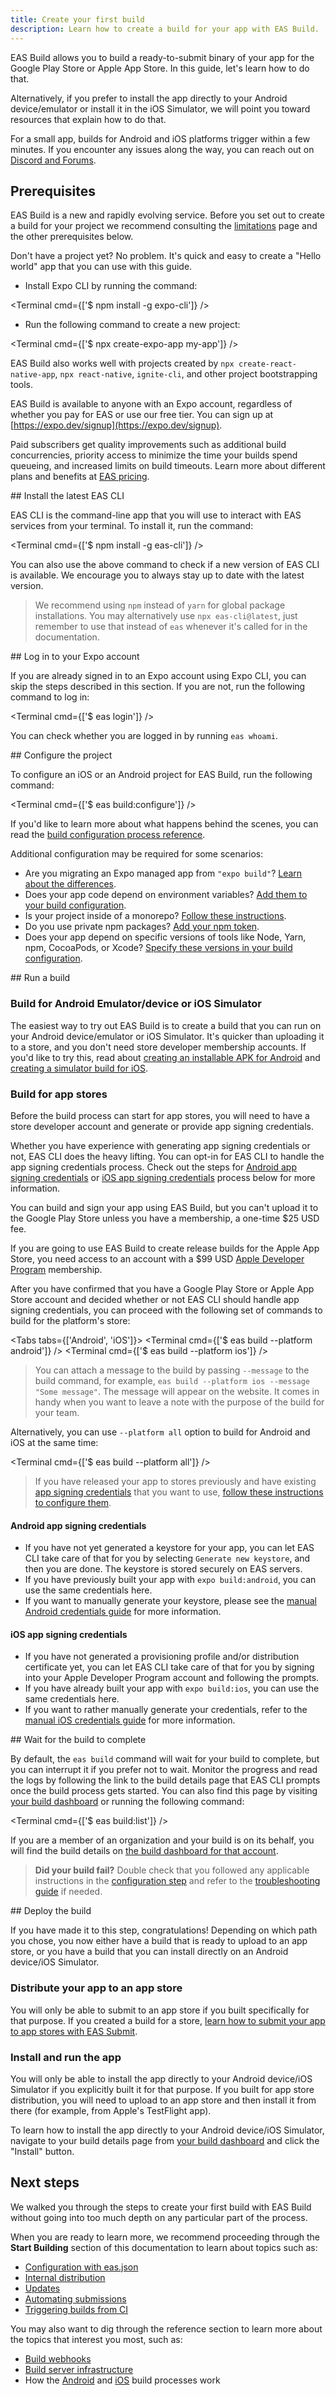 ```yaml
---
title: Create your first build
description: Learn how to create a build for your app with EAS Build.
---
```



EAS Build allows you to build a ready-to-submit binary of your app for the Google Play Store or Apple App Store. In this guide, let's learn how to do that.

Alternatively, if you prefer to install the app directly to your Android device/emulator or install it in the iOS Simulator, we will point you toward resources that explain how to do that.

For a small app, builds for Android and iOS platforms trigger within a few minutes. If you encounter any issues along the way, you can reach out on <A href="https://chat.expo.dev/" shouldLeakReferrer>Discord and Forums</A>.

## Prerequisites

EAS Build is a new and rapidly evolving service. Before you set out to create a build for your project we recommend consulting the [limitations](/build-reference/limitations) page and the other prerequisites below.

<Collapsible summary="A React Native Android and/or iOS project that you want to build">

Don't have a project yet? No problem. It's quick and easy to create a "Hello world" app that you can use with this guide.

- Install Expo CLI by running the command:

<Terminal cmd={['$ npm install -g expo-cli']} />

- Run the following command to create a new project:

<Terminal cmd={['$ npx create-expo-app my-app']} />

EAS Build also works well with projects created by `npx create-react-native-app`, `npx react-native`, `ignite-cli`, and other project bootstrapping tools.

</Collapsible>

<Collapsible summary="An Expo user account">

EAS Build is available to anyone with an Expo account, regardless of whether you pay for EAS or use our free tier. You can sign up at [https://expo.dev/signup](https://expo.dev/signup).

Paid subscribers get quality improvements such as additional build concurrencies, priority access to minimize the time your builds spend queueing, and increased limits on build timeouts. Learn more about different plans and benefits at [EAS pricing](https://expo.dev/pricing).

</Collapsible>

<Step label="1">
## Install the latest EAS CLI

EAS CLI is the command-line app that you will use to interact with EAS services from your terminal. To install it, run the command:

<Terminal cmd={['$ npm install -g eas-cli']} />

You can also use the above command to check if a new version of EAS CLI is available. We encourage you to always stay up to date with the latest version.

> We recommend using `npm` instead of `yarn` for global package installations. You may alternatively use `npx eas-cli@latest`, just remember to use that instead of `eas` whenever it's called for in the documentation.

</Step>

<Step label="2">
## Log in to your Expo account

If you are already signed in to an Expo account using Expo CLI, you can skip the steps described in this section. If you are not, run the following command to log in:

<Terminal cmd={['$ eas login']} />

You can check whether you are logged in by running `eas whoami`.

</Step>

<Step label="3">
## Configure the project

To configure an iOS or an Android project for EAS Build, run the following command:

<Terminal cmd={['$ eas build:configure']} />

If you'd like to learn more about what happens behind the scenes, you can read the [build configuration process reference](/build-reference/build-configuration).

Additional configuration may be required for some scenarios:

- Are you migrating an Expo managed app from `"expo build"`? [Learn about the differences](/build-reference/migrating).
- Does your app code depend on environment variables? [Add them to your build configuration](/build-reference/variables).
- Is your project inside of a monorepo? [Follow these instructions](/build-reference/build-with-monorepos).
- Do you use private npm packages? [Add your npm token](/build-reference/private-npm-packages).
- Does your app depend on specific versions of tools like Node, Yarn, npm, CocoaPods, or Xcode? [Specify these versions in your build configuration](/build/eas-json).

</Step>

<Step label="4">
## Run a build

### Build for Android Emulator/device or iOS Simulator

The easiest way to try out EAS Build is to create a build that you can run on your Android device/emulator or iOS Simulator. It's quicker than uploading it to a store, and you don't need store developer membership accounts. If you'd like to try this, read about [creating an installable APK for Android](/build-reference/apk) and [creating a simulator build for iOS](/build-reference/simulators).

### Build for app stores

Before the build process can start for app stores, you will need to have a store developer account and generate or provide app signing credentials.

Whether you have experience with generating app signing credentials or not, EAS CLI does the heavy lifting. You can opt-in for EAS CLI to handle the app signing credentials process. Check out the steps for [Android app signing credentials](#android-app-signing-credentials) or [iOS app signing credentials](#ios-app-signing-credentials) process below for more information.

<Collapsible summary="Google Play Developer membership is required to distribute to the Google Play Store.">

You can build and sign your app using EAS Build, but you can't upload it to the Google Play Store unless you have a membership, a one-time $25 USD fee.

</Collapsible>

<Collapsible summary="Apple Developer Program membership is required to build for the Apple App Store.">

If you are going to use EAS Build to create release builds for the Apple App Store, you need access to an account with a $99 USD [Apple Developer Program](https://developer.apple.com/programs) membership.

</Collapsible>

After you have confirmed that you have a Google Play Store or Apple App Store account and decided whether or not EAS CLI should handle app signing credentials, you can proceed with the following set of commands to build for the platform's store:

<Tabs tabs={['Android', 'iOS']}>
  <Tab>
    <Terminal cmd={['$ eas build --platform android']} />
  </Tab>
  <Tab>
    <Terminal cmd={['$ eas build --platform ios']} />
  </Tab>
</Tabs>

> You can attach a message to the build by passing `--message` to the build command, for example, `eas build --platform ios --message "Some message"`. The message will appear on the website. It comes in handy when you want to leave a note with the purpose of the build for your team.

Alternatively, you can use `--platform all` option to build for Android and iOS at the same time:

<Terminal cmd={['$ eas build --platform all']} />

> If you have released your app to stores previously and have existing [app signing credentials](/distribution/app-signing) that you want to use, [follow these instructions to configure them](/app-signing/existing-credentials).

#### Android app signing credentials

- If you have not yet generated a keystore for your app, you can let EAS CLI take care of that for you by selecting `Generate new keystore`, and then you are done. The keystore is stored securely on EAS servers.
- If you have previously built your app with `expo build:android`, you can use the same credentials here.
- If you want to manually generate your keystore, please see the [manual Android credentials guide](/app-signing/local-credentials#android-credentials) for more information.

#### iOS app signing credentials

- If you have not generated a provisioning profile and/or distribution certificate yet, you can let EAS CLI take care of that for you by signing into your Apple Developer Program account and following the prompts.
- If you have already built your app with `expo build:ios`, you can use the same credentials here.
- If you want to rather manually generate your credentials, refer to the [manual iOS credentials guide](/app-signing/local-credentials#ios-credentials) for more information.

</Step>

<Step label="5">
## Wait for the build to complete

By default, the `eas build` command will wait for your build to complete, but you can interrupt it if you prefer not to wait. Monitor the progress and read the logs by following the link to the build details page that EAS CLI prompts once the build process gets started. You can also find this page by visiting [your build dashboard](https://expo.dev/builds) or running the following command:

<Terminal cmd={['$ eas build:list']} />

If you are a member of an organization and your build is on its behalf, you will find the build details on [the build dashboard for that account](https://expo.dev/accounts/[account]/builds).

> **Did your build fail?** Double check that you followed any applicable instructions in the [configuration step](#3-configure-the-project) and refer to the [troubleshooting guide](/build-reference/troubleshooting) if needed.

</Step>

<Step label="6">
## Deploy the build

If you have made it to this step, congratulations! Depending on which path you chose, you now either have a build that is ready to upload to an app store, or you have a build that you can install directly on an Android device/iOS Simulator.

### Distribute your app to an app store

You will only be able to submit to an app store if you built specifically for that purpose. If you created a build for a store, [learn how to submit your app to app stores with EAS Submit](/submit/introduction).

### Install and run the app

You will only be able to install the app directly to your Android device/iOS Simulator if you explicitly built it for that purpose. If you built for app store distribution, you will need to upload to an app store and then install it from there (for example, from Apple's TestFlight app).

To learn how to install the app directly to your Android device/iOS Simulator, navigate to your build details page from [your build dashboard](https://expo.dev/accounts/[account]/builds) and click the "Install" button.

</Step>

## Next steps

We walked you through the steps to create your first build with EAS Build without going into too much depth on any particular part of the process.

When you are ready to learn more, we recommend proceeding through the **Start Building** section of this documentation to learn about topics such as:

- [Configuration with eas.json](/build/eas-json)
- [Internal distribution](/build/internal-distribution)
- [Updates](/build/updates)
- [Automating submissions](/build/automate-submissions)
- [Triggering builds from CI](/build/building-on-ci)

You may also want to dig through the reference section to learn more about the topics that interest you most, such as:

- [Build webhooks](/eas/webhooks)
- [Build server infrastructure](/build-reference/infrastructure)
- How the [Android](/build-reference/android-builds) and [iOS](/build-reference/ios-builds) build processes work
